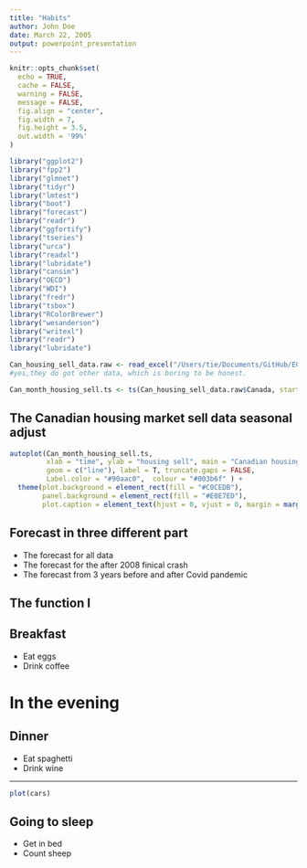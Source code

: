 ```yaml
---
title: "Habits"
author: John Doe
date: March 22, 2005
output: powerpoint_presentation
---
```


```r
knitr::opts_chunk$set(
  echo = TRUE,
  cache = FALSE,
  warning = FALSE,
  message = FALSE,
  fig.align = "center",
  fig.width = 7,
  fig.height = 3.5,
  out.width = '99%'
)
```

```r
library("ggplot2")
library("fpp2")
library("glmnet")
library("tidyr")
library("lmtest")
library("boot")
library("forecast")
library("readr")
library("ggfortify")
library("tseries")
library("urca")
library("readxl")
library("lubridate")
library("cansim")       
library("OECD")        
library("WDI")          
library("fredr")        
library("tsbox")
library("RColorBrewer")
library("wesanderson")
library("writexl")
library("readr")
library("lubridate")

Can_housing_sell_data.raw <- read_excel("/Users/tie/Documents/GitHub/ECON-493-forcasting-economy/The research project/News_release_chart_data_mar_2023.xlsx", sheet = "Chart A", col_types = c("date",  "numeric", "numeric", "skip", "skip"))
#yes,they do got other data, which is boring to be honest. 

Can_month_housing_sell.ts <- ts(Can_housing_sell_data.raw$Canada, start = c(2007, 1), end = c(2023, 2), frequency = 12)
```

## The Canadian housing market sell data seasonal adjust

```r
autoplot(Can_month_housing_sell.ts, 
         xlab = "time", ylab = "housing sell", main = "Canadian housing sell", 
         geom = c("line"), label = T, truncate.gaps = FALSE,
         Label.color = "#90aac0",  colour = "#003b6f" ) + 
  theme(plot.background = element_rect(fill = "#C0CEDB"),
        panel.background = element_rect(fill = "#E0E7ED"),
        plot.caption = element_text(hjust = 0, vjust = 0, margin = margin(t = 5, unit = "pt")))
```

## Forecast in three different part

-   The forecast for all data
-   The forecast for the after 2008 finical crash
-   The forecast from 3 years before and after Covid pandemic


## The function I 

## Breakfast

-   Eat eggs
-   Drink coffee

# In the evening

## Dinner

-   Eat spaghetti
-   Drink wine

------------------------------------------------------------------------

```r
plot(cars)
```

## Going to sleep

-   Get in bed
-   Count sheep
